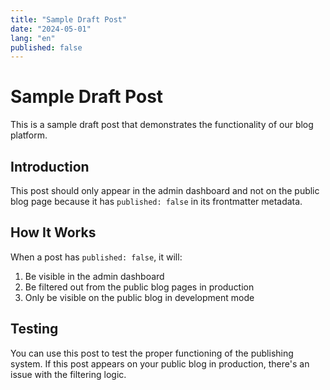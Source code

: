 ```yaml
---
title: "Sample Draft Post"
date: "2024-05-01"
lang: "en"
published: false
---
```


# Sample Draft Post

This is a sample draft post that demonstrates the functionality of our blog platform.

## Introduction

This post should only appear in the admin dashboard and not on the public blog page because it has `published: false` in its frontmatter metadata.

## How It Works

When a post has `published: false`, it will:

1. Be visible in the admin dashboard
2. Be filtered out from the public blog pages in production
3. Only be visible on the public blog in development mode

## Testing

You can use this post to test the proper functioning of the publishing system. If this post appears on your public blog in production, there's an issue with the filtering logic. 